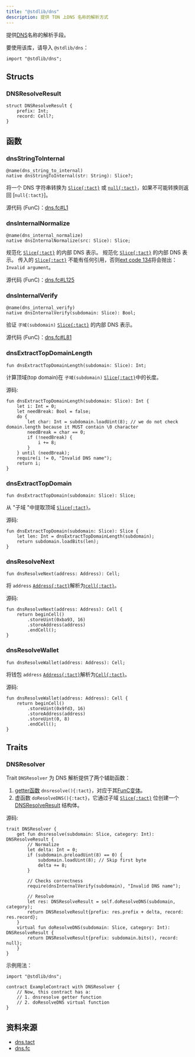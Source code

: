 ```yaml
---
title: "@stdlib/dns"
description: 提供 TON 上DNS 名称的解析方式
---
```


提供[DNS](https://docs.ton.org/participate/web3/dns)名称的解析手段。

要使用该库，请导入 `@stdlib/dns`：

```tact
import "@stdlib/dns";
```

## Structs

### DNSResolveResult

```tact
struct DNSResolveResult {
    prefix: Int;
    record: Cell?;
}
```

## 函数

### dnsStringToInternal

```tact
@name(dns_string_to_internal)
native dnsStringToInternal(str: String): Slice?;
```

将一个 DNS 字符串转换为 [`Slice{:tact}`][slice] 或 [`null{:tact}`](/zh-cn/book/optionals)，如果不可能转换则返回 [`null{:tact}`]。

源代码 (FunC)：[dns.fc#L1](https://github.com/tact-lang/tact/blob/e69c7fc99dc9be3fa5ff984456c03ffe8fed3677/stdlib/libs/dns.fc#L1)

### dnsInternalNormalize

```tact
@name(dns_internal_normalize)
native dnsInternalNormalize(src: Slice): Slice;
```

规范化 [`Slice{:tact}`][slice] 的内部 DNS 表示。 规范化 [`Slice{:tact}`][slice] 的内部 DNS 表示。 传入的 [`Slice{:tact}`][slice] 不能有任何引用，否则[ext code 134](/zh-cn/book/exit-codes#134)将会抛出：`Invalid argument`。

源代码 (FunC)：[dns.fc#L125](https://github.com/tact-lang/tact/blob/e69c7fc99dc9be3fa5ff984456c03ffe8fed3677/stdlib/libs/dns.fc#L125)

### dnsInternalVerify

```tact
@name(dns_internal_verify)
native dnsInternalVerify(subdomain: Slice): Bool;
```

验证 `子域(subdomain)` [`Slice{:tact}`][slice] 的内部 DNS 表示。

源代码 (FunC)：[dns.fc#L81](https://github.com/tact-lang/tact/blob/e69c7fc99dc9be3fa5ff984456c03ffe8fed3677/stdlib/libs/dns.fc#L81)

### dnsExtractTopDomainLength

```tact
fun dnsExtractTopDomainLength(subdomain: Slice): Int;
```

计算顶域(top domain)在 `子域(subdomain)` [`Slice{:tact}`][slice]中的长度。

源码:

```tact
fun dnsExtractTopDomainLength(subdomain: Slice): Int {
    let i: Int = 0;
    let needBreak: Bool = false;
    do {
        let char: Int = subdomain.loadUint(8); // we do not check domain.length because it MUST contain \0 character
        needBreak = char == 0;
        if (!needBreak) {
            i += 8;
        }
    } until (needBreak);
    require(i != 0, "Invalid DNS name");
    return i;
}
```

### dnsExtractTopDomain

```tact
fun dnsExtractTopDomain(subdomain: Slice): Slice;
```

从 "子域 "中提取顶域 [`Slice{:tact}`][slice]。

源码:

```tact
fun dnsExtractTopDomain(subdomain: Slice): Slice {
    let len: Int = dnsExtractTopDomainLength(subdomain);
    return subdomain.loadBits(len);
}
```

### dnsResolveNext

```tact
fun dnsResolveNext(address: Address): Cell;
```

将 `address` [`Address{:tact}`][p]解析为[`cell{:tact}`][cell]。

源码:

```tact
fun dnsResolveNext(address: Address): Cell {
    return beginCell()
        .storeUint(0xba93, 16)
        .storeAddress(address)
        .endCell();
}
```

### dnsResolveWallet

```tact
fun dnsResolveWallet(address: Address): Cell;
```

将钱包 `address` [`Address{:tact}`][p]解析为[`Cell{:tact}`][cell]。

源码:

```tact
fun dnsResolveWallet(address: Address): Cell {
    return beginCell()
        .storeUint(0x9fd3, 16)
        .storeAddress(address)
        .storeUint(0, 8)
        .endCell();
}
```

## Traits

### DNSResolver

Trait `DNSResolver` 为 DNS 解析提供了两个辅助函数：

1. [getter函数](/zh-cn/book/functions#getter-functions) `dnsresolve(){:tact}`，对应于其[FunC变体](https://docs.ton.org/develop/howto/subresolvers#dnsresolve-code)。
2. 虚函数 `doResolveDNS(){:tact}`，它通过子域 [`Slice{:tact}`][slice] 位创建一个 [DNSResolveResult](#dnsresolveresult) 结构体。

源码:

```tact
trait DNSResolver {
    get fun dnsresolve(subdomain: Slice, category: Int): DNSResolveResult {
        // Normalize
        let delta: Int = 0;
        if (subdomain.preloadUint(8) == 0) {
            subdomain.loadUint(8); // Skip first byte
            delta += 8;
        }

        // Checks correctness
        require(dnsInternalVerify(subdomain), "Invalid DNS name");

        // Resolve
        let res: DNSResolveResult = self.doResolveDNS(subdomain, category);
        return DNSResolveResult{prefix: res.prefix + delta, record: res.record};
    }
    virtual fun doResolveDNS(subdomain: Slice, category: Int): DNSResolveResult {
        return DNSResolveResult{prefix: subdomain.bits(), record: null};
    }
}
```

示例用法：

```tact
import "@stdlib/dns";

contract ExampleContract with DNSResolver {
    // Now, this contract has a:
    // 1. dnsresolve getter function
    // 2. doResolveDNS virtual function
}
```

## 资料来源

- [dns.tact](https://github.com/tact-lang/tact/blob/61541b7783098e1af669faccd7d2334c10981c72/stdlib/libs/dns.tact)
- [dns.fc](https://github.com/tact-lang/tact/blob/e69c7fc99dc9be3fa5ff984456c03ffe8fed3677/stdlib/libs/dns.fc)

[p]: /zh-cn/book/types#primitive-types
[cell]: /zh-cn/book/cells#cells
[slice]: /zh-cn/book/cells#slices
